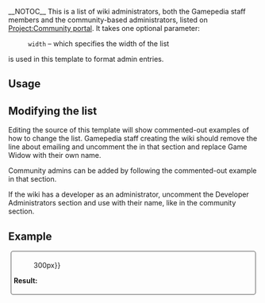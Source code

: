 {{doc/start}}
__NOTOC__
This is a list of wiki administrators, both the Gamepedia staff members and the community-based administrators, listed on [[Project:Community portal]]. It takes one optional parameter:
: <code>width</code> &ndash; which specifies the width of the list

{{tlx|Wiki admin}} is used in this template to format admin entries.

==Usage==
:{{tlx|Admins|width}}

==Modifying the list==
Editing the source of this template will show commented-out examples of how to change the list. Gamepedia staff creating the wiki should remove the line about emailing and uncomment the {{Tlx|Wiki admin|Game Widow}} in that section and replace Game Widow with their own name.

Community admins can be added by following the commented-out example in that section.

If the wiki has a developer as an administrator, uncomment the Developer Administrators section and use {{Tlx|Wiki admin}} with their name, like in the community section.

==Example==
<div class="feature" style="border: 1px solid #505050; border-radius: 4px; margin: 5px; padding: 5px;">

:{{tlx|Admins|width{{=}}300px}}

'''Result:'''

{{Admins|width=300px}}

</div>

{{doc/end}}